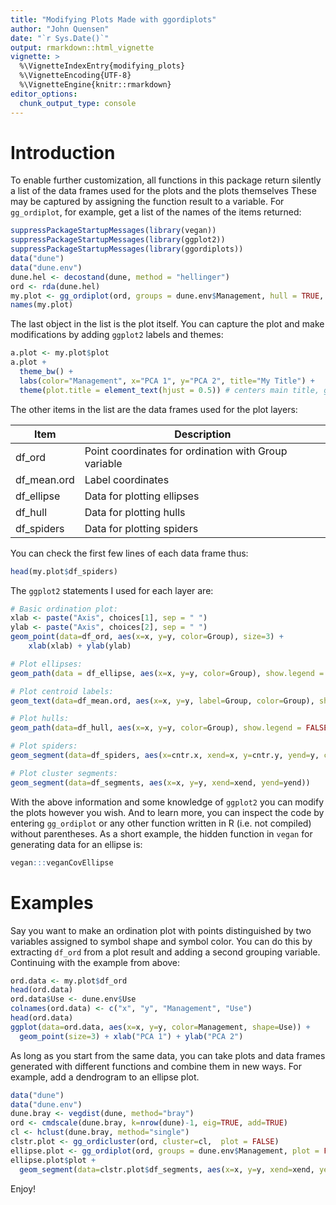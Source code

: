 ```yaml
---
title: "Modifying Plots Made with ggordiplots"
author: "John Quensen"
date: "`r Sys.Date()`"
output: rmarkdown::html_vignette
vignette: >
  %\VignetteIndexEntry{modifying_plots}
  %\VignetteEncoding{UTF-8}
  %\VignetteEngine{knitr::rmarkdown}
editor_options: 
  chunk_output_type: console
---
```

# Introduction

To enable further customization, all functions in this package return silently a list of the data frames used for the plots and the plots themselves These may be captured by assigning the function result to a variable. For `gg_ordiplot`, for example, get a list of the names of the items returned: 

```r
suppressPackageStartupMessages(library(vegan))
suppressPackageStartupMessages(library(ggplot2))
suppressPackageStartupMessages(library(ggordiplots))
data("dune")
data("dune.env")
dune.hel <- decostand(dune, method = "hellinger")
ord <- rda(dune.hel)
my.plot <- gg_ordiplot(ord, groups = dune.env$Management, hull = TRUE, spiders = TRUE, ellipse = FALSE, plot = FALSE)
names(my.plot)
```

The last object in the list is the plot itself. You can capture the plot and make modifications by adding `ggplot2` labels and themes:  

```r
a.plot <- my.plot$plot
a.plot + 
  theme_bw() +
  labs(color="Management", x="PCA 1", y="PCA 2", title="My Title") +
  theme(plot.title = element_text(hjust = 0.5)) # centers main title, ggplot2 version 2.2+
```

The other items in the list are the data frames used for the plot layers:  

Item | Description
-----|------
df_ord | Point coordinates for ordination with Group variable
df_mean.ord | Label coordinates
df_ellipse | Data for plotting ellipses
df_hull | Data for plotting hulls
df_spiders | Data for plotting spiders

You can check the first few lines of each data frame thus:  

```r
head(my.plot$df_spiders)
```

The `ggplot2` statements I used for each layer are:   

```r
# Basic ordination plot:
xlab <- paste("Axis", choices[1], sep = " ")
ylab <- paste("Axis", choices[2], sep = " ")
geom_point(data=df_ord, aes(x=x, y=y, color=Group), size=3) +
    xlab(xlab) + ylab(ylab)

# Plot ellipses:
geom_path(data = df_ellipse, aes(x=x, y=y, color=Group), show.legend = FALSE)

# Plot centroid labels:
geom_text(data=df_mean.ord, aes(x=x, y=y, label=Group, color=Group), show.legend = FALSE)

# Plot hulls:
geom_path(data=df_hull, aes(x=x, y=y, color=Group), show.legend = FALSE)

# Plot spiders:
geom_segment(data=df_spiders, aes(x=cntr.x, xend=x, y=cntr.y, yend=y, color=Group), show.legend = FALSE)

# Plot cluster segments:
geom_segment(data=df_segments, aes(x=x, y=y, xend=xend, yend=yend))
```

With the above information and some knowledge of `ggplot2` you can modify the plots however you wish. And to learn more, you can inspect the code by entering `gg_ordiplot` or any other function written in R (i.e. not compiled) without parentheses. As a short example, the hidden function in `vegan` for generating data for an ellipse is:  

```r
vegan:::veganCovEllipse
```

# Examples

Say you want to make an ordination plot with points distinguished by two variables assigned to  symbol shape and symbol color. You can do this by extracting `df_ord` from a plot result and adding a second grouping variable. Continuing with the example from above:  

```r
ord.data <- my.plot$df_ord
head(ord.data)
ord.data$Use <- dune.env$Use
colnames(ord.data) <- c("x", "y", "Management", "Use")
head(ord.data)
ggplot(data=ord.data, aes(x=x, y=y, color=Management, shape=Use)) +
  geom_point(size=3) + xlab("PCA 1") + ylab("PCA 2")
```

As long as you start from the same data, you can take plots and data frames generated with different functions and combine them in new ways. For example, add a dendrogram to an ellipse plot.  

```r
data("dune")
data("dune.env")
dune.bray <- vegdist(dune, method="bray")
ord <- cmdscale(dune.bray, k=nrow(dune)-1, eig=TRUE, add=TRUE)
cl <- hclust(dune.bray, method="single")
clstr.plot <- gg_ordicluster(ord, cluster=cl,  plot = FALSE)
ellipse.plot <- gg_ordiplot(ord, groups = dune.env$Management, plot = FALSE)
ellipse.plot$plot +
  geom_segment(data=clstr.plot$df_segments, aes(x=x, y=y, xend=xend, yend=yend))
```


Enjoy!

